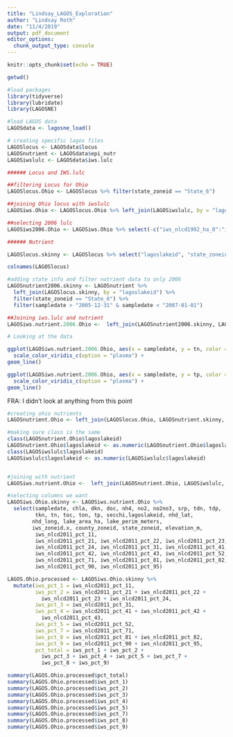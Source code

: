 ```yaml
---
title: "Lindsay_LAGOS_Exploration"
author: "Lindsay Roth"
date: "11/4/2019"
output: pdf_document
editor_options: 
  chunk_output_type: console
---
```


```r
knitr::opts_chunk$set(echo = TRUE)
```

```r
getwd()

#load packages
library(tidyverse)
library(lubridate)
library(LAGOSNE)

#load LAGOS data
LAGOSdata <- lagosne_load()

# creating specific lagos files
LAGOSlocus <- LAGOSdata$locus
LAGOSnutrient <- LAGOSdata$epi_nutr
LAGOSiwslulc <- LAGOSdata$iws.lulc
```


```r
###### Locus and IWS.lulc

##filtering Locus for Ohio
LAGOSlocus.Ohio <- LAGOSlocus %>% filter(state_zoneid == "State_6")

##joining Ohio locus with iwslulc
LAGOSiws.Ohio <- LAGOSlocus.Ohio %>% left_join(LAGOSiwslulc, by = "lagoslakeid")

##selecting 2006 lulc
LAGOSiws2006.Ohio <- LAGOSiws.Ohio %>% select(-c("iws_nlcd1992_ha_0":"iws_nlcd2001_pct_95"), -c("iws_nlcd2011_ha_0":"iws_nlcd2011_pct_95"))
```


```r
###### Nutrient

LAGOSlocus.skinny <- LAGOSlocus %>% select("lagoslakeid", "state_zoneid")

colnames(LAGOSlocus)

#adding state info and filter nutrient data to only 2006
LAGOSnutrient2006.skinny <- LAGOSnutrient %>%
  left_join(LAGOSlocus.skinny, by = "lagoslakeid") %>%
  filter(state_zoneid == "State_6") %>%
  filter(sampledate > "2005-12-31" & sampledate < "2007-01-01")
```


```r
##Joining iws.lulc and nutrient
LAGOSiws.nutrient.2006.Ohio <-  left_join(LAGOSnutrient2006.skinny, LAGOSiws2006.Ohio, by = c("lagoslakeid", "state_zoneid"))
```




```r
# Looking at the data

ggplot(LAGOSiws.nutrient.2006.Ohio, aes(x = sampledate, y = tn, color = lagoslakeid)) +
  scale_color_viridis_c(option = "plasma") +
geom_line() 

ggplot(LAGOSiws.nutrient.2006.Ohio, aes(x = sampledate, y = tp, color = lagoslakeid)) +
  scale_color_viridis_c(option = "plasma") +
geom_line() 

```


#########################  FRA: I didn't look at anything from this point ##########################################

```r
#creating ohio nutrients
LAGOSnutrient.Ohio <- left_join(LAGOSlocus.Ohio, LAGOSnutrient.skinny, by = "lagoslakeid")

#making sure class is the same
class(LAGOSnutrient.Ohio$lagoslakeid)
LAGOSnutrient.Ohio$lagoslakeid <- as.numeric(LAGOSnutrient.Ohio$lagoslakeid)
class(LAGOSiwslulc$lagoslakeid)
LAGOSiwslulc$lagoslakeid <- as.numeric(LAGOSiwslulc$lagoslakeid)


#joining with nutrient
LAGOSiws.nutrient.Ohio <-  left_join(LAGOSnutrient.Ohio, LAGOSiwslulc, by = "lagoslakeid")
```


```r
#selecting columns we want
LAGOSiws.Ohio.skinny <- LAGOSiws.nutrient.Ohio %>%
  select(sampledate, chla, dkn, doc, nh4, no2, no2no3, srp, tdn, tdp, 
         tkn, tn, toc, ton, tp, secchi,lagoslakeid, nhd_lat, 
        nhd_long, lake_area_ha, lake_perim_meters,
        iws_zoneid.x, county_zoneid, state_zoneid, elevation_m, 
         iws_nlcd2011_pct_11, 
         iws_nlcd2011_pct_21, iws_nlcd2011_pct_22, iws_nlcd2011_pct_23, 
         iws_nlcd2011_pct_24, iws_nlcd2011_pct_31, iws_nlcd2011_pct_41, 
         iws_nlcd2011_pct_42, iws_nlcd2011_pct_43, iws_nlcd2011_pct_52, 
         iws_nlcd2011_pct_71, iws_nlcd2011_pct_81, iws_nlcd2011_pct_82, 
         iws_nlcd2011_pct_90, iws_nlcd2011_pct_95)

LAGOS.Ohio.processed <- LAGOSiws.Ohio.skinny %>%
  mutate(iws_pct_1 = iws_nlcd2011_pct_11,
         iws_pct_2 = iws_nlcd2011_pct_21 + iws_nlcd2011_pct_22 +
           iws_nlcd2011_pct_23 + iws_nlcd2011_pct_24, 
         iws_pct_3 = iws_nlcd2011_pct_31,
         iws_pct_4 = iws_nlcd2011_pct_41 + iws_nlcd2011_pct_42 + 
           iws_nlcd2011_pct_43,
         iws_pct_5 = iws_nlcd2011_pct_52,
         iws_pct_7 = iws_nlcd2011_pct_71,
         iws_pct_8 = iws_nlcd2011_pct_81 + iws_nlcd2011_pct_82,
         iws_pct_9 = iws_nlcd2011_pct_90 + iws_nlcd2011_pct_95,
         pct_total = iws_pct_1 + iws_pct_2 + 
           iws_pct_3 + iws_pct_4 + iws_pct_5 + iws_pct_7 + 
           iws_pct_8 + iws_pct_9)

summary(LAGOS.Ohio.processed$pct_total)
summary(LAGOS.Ohio.processed$iws_pct_1)
summary(LAGOS.Ohio.processed$iws_pct_2)
summary(LAGOS.Ohio.processed$iws_pct_3)
summary(LAGOS.Ohio.processed$iws_pct_4)
summary(LAGOS.Ohio.processed$iws_pct_5)
summary(LAGOS.Ohio.processed$iws_pct_7)
summary(LAGOS.Ohio.processed$iws_pct_8)
summary(LAGOS.Ohio.processed$iws_pct_9)

```


```r

```

